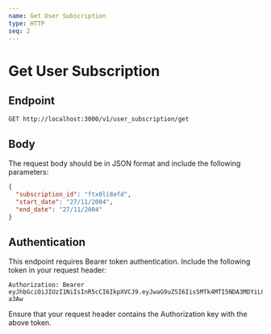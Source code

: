 ```yaml
---
name: Get User Subscription
type: HTTP
seq: 2
---
```


# Get User Subscription

## Endpoint

`GET http://localhost:3000/v1/user_subscription/get`

## Body

The request body should be in JSON format and include the following parameters:

```json
{
  "subscription_id": "ftx0li8efd",
  "start_date": "27/11/2004",
  "end_date": "27/11/2004"
}
```

## Authentication

This endpoint requires Bearer token authentication. Include the following token in your request header:

```
Authorization: Bearer eyJhbGciOiJIUzI1NiIsInR5cCI6IkpXVCJ9.eyJwaG9uZSI6Iis5MTk4MTI5NDA3MDYiLCJ1aWQiOiI1Z2VhcGdhcHhzIn0.yNyKfoOQouzSNDwp_5rJ9CAEMVJo5uqueJHNpG-a3Aw
```

Ensure that your request header contains the Authorization key with the above token.